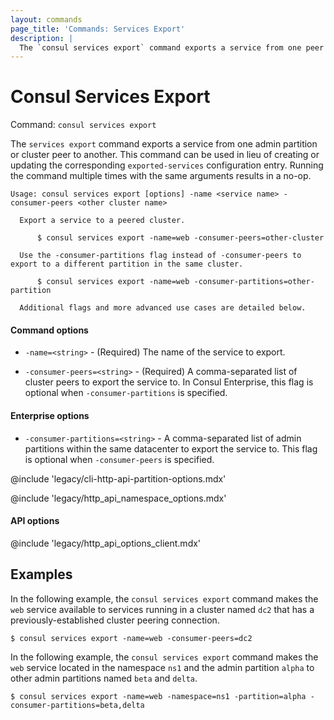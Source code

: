```yaml
---
layout: commands
page_title: 'Commands: Services Export'
description: |
  The `consul services export` command exports a service from one peer or admin partition to another.
---
```


# Consul Services Export

Command: `consul services export`

The `services export` command exports a service from one admin partition
or cluster peer to another. This command can be used in lieu of creating or updating the corresponding
`exported-services` configuration entry. Running the command multiple times with the same
arguments results in a no-op.

```text
Usage: consul services export [options] -name <service name> -consumer-peers <other cluster name>

  Export a service to a peered cluster.

      $ consul services export -name=web -consumer-peers=other-cluster

  Use the -consumer-partitions flag instead of -consumer-peers to export to a different partition in the same cluster.

      $ consul services export -name=web -consumer-partitions=other-partition

  Additional flags and more advanced use cases are detailed below.
```

#### Command options

- `-name=<string>` - (Required) The name of the service to export.

- `-consumer-peers=<string>` - (Required) A comma-separated list of cluster peers to export the service to.
  In Consul Enterprise, this flag is optional when `-consumer-partitions` is specified.

#### Enterprise options

- `-consumer-partitions=<string>` - A comma-separated list of admin partitions within the
  same datacenter to export the service to. This flag is optional when `-consumer-peers` is specified.

@include 'legacy/cli-http-api-partition-options.mdx'

@include 'legacy/http_api_namespace_options.mdx'

#### API options

@include 'legacy/http_api_options_client.mdx'

## Examples

In the following example, the `consul services export` command makes the `web` service available to services running in a cluster named `dc2` that has a previously-established cluster peering connection.

```shell-session hideClipboard
$ consul services export -name=web -consumer-peers=dc2
```

In the following example, the `consul services export` command makes the `web` service located in the
namespace `ns1` and the admin partition `alpha` to other admin partitions named `beta` and `delta`.

```shell-session hideClipboard
$ consul services export -name=web -namespace=ns1 -partition=alpha -consumer-partitions=beta,delta
```
